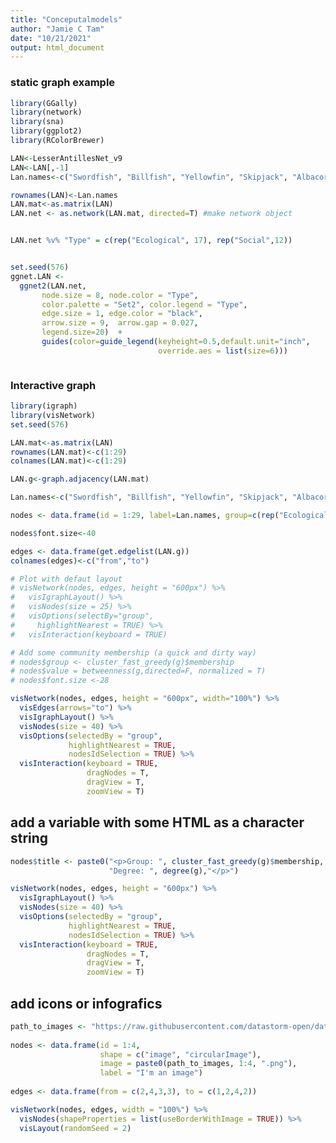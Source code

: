 ```yaml
---
title: "Conceputalmodels"
author: "Jamie C Tam"
date: "10/21/2021"
output: html_document
---
```


### static graph example
```r
library(GGally) 
library(network) 
library(sna)
library(ggplot2)
library(RColorBrewer)

LAN<-LesserAntillesNet_v9
LAN<-LAN[,-1]
Lan.names<-c("Swordfish", "Billfish", "Yellowfin", "Skipjack", "Albacore", "Bigeye", "Blackfin", "Offshore_predators", "Mackerel", "Wahoo", "Dolphinfish", "Flying_fish", "Coastal_predators", "Mesopelagic_fish", "Squid_small", "Zooplankton", "Phytoplankton", "Imports", "Effort_FAD", "Catch_FAD", "Market_FAD", "FADs", "Incentives_for_Maintenance", "Incentives_for_Placing_FADs", "Incentives_for_Monitoring", "Conflict", "Capacity_of_Exclusion", "Distribution_of_Apprpriation_Rights", "Income")

rownames(LAN)<-Lan.names
LAN.mat<-as.matrix(LAN)
LAN.net <- as.network(LAN.mat, directed=T) #make network object


LAN.net %v% "Type" = c(rep("Ecological", 17), rep("Social",12))


set.seed(576)
ggnet.LAN <- 
  ggnet2(LAN.net, 
       node.size = 8, node.color = "Type", 
       color.palette = "Set2", color.legend = "Type", 
       edge.size = 1, edge.color = "black",
       arrow.size = 9,  arrow.gap = 0.027, 
       legend.size=20)  + 
       guides(color=guide_legend(keyheight=0.5,default.unit="inch",
                                 override.aes = list(size=6)))



```

### Interactive graph
```r

library(igraph)
library(visNetwork)
set.seed(576)

LAN.mat<-as.matrix(LAN)
rownames(LAN.mat)<-c(1:29)
colnames(LAN.mat)<-c(1:29)

LAN.g<-graph.adjacency(LAN.mat)

Lan.names<-c("Swordfish", "Billfish", "Yellowfin", "Skipjack", "Albacore", "Bigeye", "Blackfin", "Offshore_predators", "Mackerel", "Wahoo", "Dolphinfish", "Flying_fish", "Coastal_predators", "Mesopelagic_fish", "Squid_small", "Zooplankton", "Phytoplankton", "Imports", "Effort_FAD", "Catch_FAD", "Market_FAD", "FADs", "Incentives_for_Maintenance", "Incentives_for_Placing_FADs", "Incentives_for_Monitoring", "Conflict", "Capacity_of_Exclusion", "Distribution_of_Apprpriation_Rights", "Income")

nodes <- data.frame(id = 1:29, label=Lan.names, group=c(rep("Ecological", 17), rep("Social",12)), title = paste0("<p>", 1:29,"<br>Metadata !</p>"), stringsAsFactors = FALSE)

nodes$font.size<-40

edges <- data.frame(get.edgelist(LAN.g))
colnames(edges)<-c("from","to")

# Plot with defaut layout
# visNetwork(nodes, edges, height = "600px") %>%
#   visIgraphLayout() %>%
#   visNodes(size = 25) %>%
#   visOptions(selectBy="group",
#     highlightNearest = TRUE) %>%  
#   visInteraction(keyboard = TRUE)

# Add some community membership (a quick and dirty way)
# nodes$group <- cluster_fast_greedy(g)$membership
# nodes$value = betweenness(g,directed=F, normalized = T)
# nodes$font.size <-28

visNetwork(nodes, edges, height = "600px", width="100%") %>%
  visEdges(arrows="to") %>%
  visIgraphLayout() %>%
  visNodes(size = 40) %>%
  visOptions(selectedBy = "group", 
             highlightNearest = TRUE, 
             nodesIdSelection = TRUE) %>%
  visInteraction(keyboard = TRUE,
                 dragNodes = T, 
                 dragView = T, 
                 zoomView = T) 


```

## add a variable with some HTML as a character string
```r
nodes$title <- paste0("<p>Group: ", cluster_fast_greedy(g)$membership, "<br>",
                      "Degree: ", degree(g),"</p>")

visNetwork(nodes, edges, height = "600px") %>%
  visIgraphLayout() %>%
  visNodes(size = 40) %>%
  visOptions(selectedBy = "group", 
             highlightNearest = TRUE, 
             nodesIdSelection = TRUE) %>%
  visInteraction(keyboard = TRUE,
                 dragNodes = T, 
                 dragView = T, 
                 zoomView = T)
```

## add icons or infografics
```r
path_to_images <- "https://raw.githubusercontent.com/datastorm-open/datastorm-open.github.io/master/visNetwork/data/img/indonesia/"
 
nodes <- data.frame(id = 1:4, 
                    shape = c("image", "circularImage"),
                    image = paste0(path_to_images, 1:4, ".png"),
                    label = "I'm an image")
  
edges <- data.frame(from = c(2,4,3,3), to = c(1,2,4,2))

visNetwork(nodes, edges, width = "100%") %>% 
  visNodes(shapeProperties = list(useBorderWithImage = TRUE)) %>%
  visLayout(randomSeed = 2)
```

